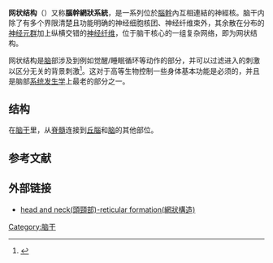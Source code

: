 {{Infobox brain
| Name            = 网状结构 
| Latin           = formatio reticularis
| Image           = Gray701.png
| Caption         = [[橋腦|橋腦]]上部的冠状面（网状结构被标注在左侧）<ref>{{cite web | last1 = Gray | first1 = Henry | title = FIG. 701: Henry Gray (1825-1861). Anatomy of the Human Body. 1918. | url = https://www.bartleby.com/107/illus701.html | publisher = Bartleby.com | accessdate = 2019-09-12 | archiveurl = https://web.archive.org/web/20180421094316/http://www.bartleby.com/107/illus701.html | archivedate = 2018-04-21 }}</ref> (Formatio reticularis labeled at left.)
| Image2          = Gray694 zh.png
| Caption2        = 关于橄榄体中部的对[[延髓|延髓]]进行的截面（网状结构灰质与网状结构白质被标注在左侧）
| image_size      = 300
| IsPartOf        =
| Components      =
| Artery          =
| Vein            =
| Acronym         =
| System          =
| Function        = 
| Location        = [[腦幹|腦幹]]
<!--
| GraySubject     = 187 
| GrayPage        = 784 
| BrainInfoType   = ancil
| BrainInfoNumber = 225
| MeshName        = Reticular+Formation
| MeshNumber      = A08.186.211.132.772
| DorlandsPre     = f_13
| DorlandsSuf     = 12374790 
-->
}}

'''网状结构'''（{{lang-en|reticular formation}}）又称'''腦幹網狀系統'''，是一系列位於[[腦幹|腦幹]]內互相連結的神經核。脑干内除了有多个界限清楚且功能明确的神经细胞核团、神经纤维束外，其余散在分布的[[神经元群|神经元群]]加上纵横交错的[[神经纤维|神经纤维]]，位于脑干核心的一组复杂网络，即为网状结构。

网状结构是[[脑|脑]]部涉及到例如觉醒/睡眠循环等动作的部分，并可以过滤进入的刺激以区分无关的背景刺激<ref>{{Cite web |url=http://thebrain.mcgill.ca/flash/a/a_11/a_11_cr/a_11_cr_cyc/a_11_cr_cyc.html |title=存档副本 |accessdate=2012-01-02 |archive-date=2016-04-23 |archive-url=https://web.archive.org/web/20160423222339/http://thebrain.mcgill.ca/flash/a/a_11/a_11_cr/a_11_cr_cyc/a_11_cr_cyc.html |dead-url=yes }}</ref>。这对于高等生物控制一些身体基本功能是必须的，并且是脑部[[系统发生学|系统发生学]]上最老的部分之一。

==结构==
在[[脑干|脑干]]里，从[[脊髓|脊髓]]连接到[[丘腦|丘腦]]和[[脑|脑]]的其他部位。

==参考文献==
{{reflist}}
==外部链接==
*[http://smallcollation.blogspot.com/2013/03/head-and-neck-reticular-formation.html head and neck(頭頸部)-reticular formation(網狀構造)] {{Wayback|url=http://smallcollation.blogspot.com/2013/03/head-and-neck-reticular-formation.html |date=20191202200838 }}

[[Category:脑干|Category:脑干]]
